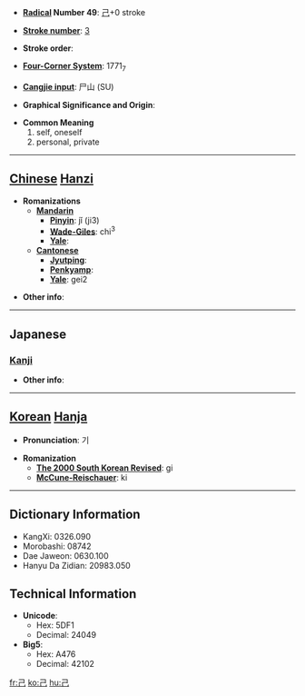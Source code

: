 * '''[[Wiktionary:Chinese radical index| Radical]] Number 49''': [[Wiktionary:Chinese radical index 己|己]]+0 stroke

* '''[[Wiktionary:Chinese total strokes index|Stroke number]]''': [[Wiktionary:Chinese total strokes index 3|3]]

* '''Stroke order''': 

* '''[[Wiktionary:Chinese four corner index|Four-Corner System]]''': 1771<sub>7</sub>

* '''[[Wiktionary:Chinese Cangjie index|Cangjie input]]''': 尸山 (SU)

* '''Graphical Significance and Origin''': 

* '''Common Meaning'''
*#self, oneself
*# personal, private


----

== [[Chinese]] [[Hanzi]] ==

* '''Romanizations'''
** '''[[Mandarin]]'''
*** '''[[Pinyin]]''': jǐ (ji3)
*** '''[[Wade-Giles]]''': chi<sup>3</sup>
*** '''[[Yale]]''': 
** '''[[Cantonese]]'''
*** '''[[Jyutping]]''':
*** '''[[Penkyamp]]''': 
*** '''[[Yale]]''': gei2

* '''Other info''': 

----

==Japanese==
===[[Kanji]]===
{{kanji|on readings=[[き]] (ki), [[こ]] (ko)|kun readings=[[おのれ]] (onore), [[つちのと]] (tsuchinoto)}}

* '''Other info''':  

----

== [[Korean]] [[Hanja]] ==

* '''Pronunciation''': 기

* '''Romanization'''
** '''[[The 2000 South Korean Revised Romanization|The 2000 South Korean Revised]]''': gi
** '''[[McCune-Reischauer]]''': ki

----

== Dictionary Information ==

* KangXi: 0326.090
* Morobashi: 08742
* Dae Jaweon: 0630.100
* Hanyu Da Zidian: 20983.050

== Technical Information ==

* '''Unicode''':
** Hex: 5DF1
** Decimal: 24049
* '''Big5''':
** Hex: A476
** Decimal: 42102

[[fr:己]]
[[ko:己]]
[[hu:己]]